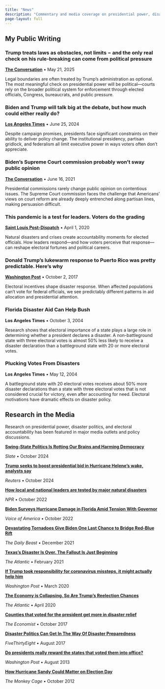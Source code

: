 ```yaml
---
title: "News"
description: "Commentary and media coverage on presidential power, disaster politics, and electoral accountability"
page-layout: full
---
```


```{=html}
<link rel="stylesheet" href="https://cdnjs.cloudflare.com/ajax/libs/font-awesome/6.0.0/css/all.min.css">
```

:::: simple-layout
::: simple-section
## My Public Writing

::: news-entry
### Trump treats laws as obstacles, not limits − and the only real check on his rule-breaking can come from political pressure

**[The Conversation](https://theconversation.com/trump-treats-laws-as-obstacles-not-limits-and-the-only-real-check-on-his-rule-breaking-can-come-from-political-pressure-255834)** • May 21, 2025

Legal boundaries are often treated by Trump's administration as optional. The most meaningful check on presidential power will be political—courts rely on the broader political system for enforcement through elected officials, Congress, bureaucrats, and public pressure.
:::

::: news-entry
### Biden and Trump will talk big at the debate, but how much could either really do?

**[Los Angeles Times](https://www.latimes.com/opinion/story/2024-06-25/biden-trump-debate-presidential-campaign)** • June 25, 2024

Despite campaign promises, presidents face significant constraints on their ability to deliver policy change. The institutional presidency, partisan gridlock, and federalism all limit executive power in ways voters often don't appreciate.
:::

::: news-entry
### Biden's Supreme Court commission probably won't sway public opinion

**[The Conversation](https://theconversation.com/bidens-supreme-court-commission-probably-wont-sway-public-opinion-159658)** • June 16, 2021

Presidential commissions rarely change public opinion on contentious issues. The Supreme Court commission faces the challenge that Americans' views on court reform are already deeply entrenched along partisan lines, making persuasion difficult.
:::

::: news-entry
### This pandemic is a test for leaders. Voters do the grading

**[Saint Louis Post-Dispatch](https://www.stltoday.com/opinion/columnists/andrew-reeves-this-pandemic-is-a-test-for-leaders-voters-do-the-grading/article_80a024d0-8128-5d4a-809a-122d594e517a.html)** • April 1, 2020

Natural disasters and crises create accountability moments for elected officials. How leaders respond—and how voters perceive that response—can reshape electoral fortunes and political careers.
:::

::: news-entry
### Donald Trump's lukewarm response to Puerto Rico was pretty predictable. Here's why

**[Washington Post](https://www.washingtonpost.com/news/monkey-cage/wp/2017/10/02/puerto-rican-residents-dont-vote-for-president-or-congress-could-that-affect-trumps-response-to-hurricane-maria/)** • October 2, 2017

Electoral incentives shape disaster response. When affected populations can't vote for federal officials, we see predictably different patterns in aid allocation and presidential attention.
:::

::: news-entry
### Florida Disaster Aid Can Help Bush

**Los Angeles Times** • October 3, 2004

Research shows that electoral importance of a state plays a large role in determining whether a president declares a disaster. A non-battleground state with three electoral votes is almost 50% less likely to receive a disaster declaration than a battleground state with 20 or more electoral votes.
:::

::: news-entry
### Plucking Votes From Disasters

**Los Angeles Times** • May 12, 2004

A battleground state with 20 electoral votes receives about 50% more disaster declarations than a state with three electoral votes that is not considered crucial for victory, even after accounting for need. Electoral motivations have dramatic effects on disaster policy.
:::
:::

::: simple-section
## Research in the Media

Research on presidential power, disaster politics, and electoral accountability has been featured in major media outlets and policy discussions.

::: media-grid
::: media-item
**[Swing-State Politics Is Rotting Our Brains and Harming Democracy](https://slate.com/news-and-politics/2024/10/us-presidential-election-swing-state-politics-harming-democracy.html)**

*Slate* • October 2024
:::

::: media-item
**[Trump seeks to boost presidential bid in Hurricane Helene's wake, analysts say](https://www.reuters.com/world/us/wake-hurricane-trump-seeks-boost-his-presidential-bid-2024-10-01/)**

*Reuters* • October 2024
:::

::: media-item
**[How local and national leaders are tested by major natural disasters](https://www.npr.org/2022/10/01/1126239235/politics-natural-disasters-desantis-hurricane-ian)**

*NPR* • October 2022
:::

::: media-item
**[Biden Surveys Hurricane Damage in Florida Amid Tension With Governor](https://www.voanews.com/a/biden-to-survey-hurricane-ian-damage-in-florida/6776635.html)**

*Voice of America* • October 2022
:::

::: media-item
**[Devastating Tornadoes Give Biden One Last Chance to Bridge Red-Blue Rift](https://www.thedailybeast.com/devastating-tornadoes-give-biden-one-last-chance-to-bridge-red-blue-rift)**

*The Daily Beast* • December 2021
:::

::: media-item
**[Texas's Disaster Is Over. The Fallout Is Just Beginning](https://www.theatlantic.com/politics/archive/2021/02/what-texas-energy-crisis-means-democrats/618127/)**

*The Atlantic* • February 2021
:::

::: media-item
**[If Trump took responsibility for coronavirus missteps, it might actually help him](https://www.washingtonpost.com/politics/2020/03/26/if-trump-took-responsibility-coronavirus-missteps-it-might-actually-help-him/)**

*Washington Post* • March 2020
:::

::: media-item
**[The Economy is Collapsing. So Are Trump's Reelection Chances](https://www.theatlantic.com/ideas/archive/2020/04/most-important-number-trumps-re-election-chances/609376/)**

*The Atlantic* • April 2020
:::

::: media-item
**[Counties that voted for the president get more in disaster relief](https://www.economist.com/news/united-states/21730430-federal-aid-sent-puerto-rico-fits-longstanding-pattern-counties-voted)**

*The Economist* • October 2017
:::

::: media-item
**[Disaster Politics Can Get In The Way Of Disaster Preparedness](https://fivethirtyeight.com/features/disaster-politics-can-get-in-the-way-of-disaster-preparedness/)**

*FiveThirtyEight* • August 2017
:::

::: media-item
**[Do presidents really reward the states that voted them into office?](http://www.washingtonpost.com/blogs/wonkblog/wp/2013/08/29/do-presidents-really-reward-the-states-that-voted-them-into-office/)**

*Washington Post* • August 2013
:::

::: media-item
**[How Hurricane Sandy Could Matter on Election Day](https://goodauthority.org/news/how-hurricane-sandy-could-matter-on-election-day/)**

*The Monkey Cage* • October 2012
:::
:::
:::

::::